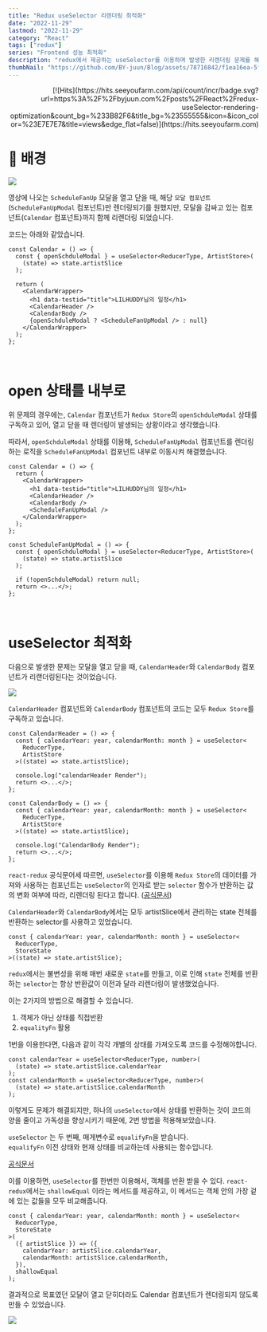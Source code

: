 ```yaml
---
title: "Redux useSelector 리렌더링 최적화"
date: "2022-11-29"
lastmod: "2022-11-29"
category: "React"
tags: ["redux"]
series: "Frontend 성능 최적화"
description: "redux에서 제공하는 useSelector를 이용하며 발생한 리렌더링 문제를 해결하는 과정을 다룬 포스트입니다."
thumbNail: "https://github.com/BY-juun/Blog/assets/78716842/f1ea16ea-5f7b-453e-9a68-f9b1dd03da4e"
---
```


<div align="right">
  [![Hits](https://hits.seeyoufarm.com/api/count/incr/badge.svg?url=https%3A%2F%2Fbyjuun.com%2Fposts%2FReact%2Fredux-useSelector-rendering-optimization&count_bg=%233B82F6&title_bg=%23555555&icon=&icon_color=%23E7E7E7&title=views&edge_flat=false)](https://hits.seeyoufarm.com)
</div>

# 🌃 배경

<img src="https://github.com/BY-juun/Blog/assets/78716842/d1a877d4-e8fb-4aa5-b6f9-0f1b87973fec" />

영상에 나오는 `ScheduleFanUp` 모달을 열고 닫을 때, 해당 `모달 컴포넌트`(`ScheduleFanUpModal` 컴포넌트)만 렌더링되기를 원했지만, 모달을 감싸고 있는 컴포넌트(`Calendar` 컴포넌트)까지 함께 리렌더링 되었습니다.

코드는 아래와 같았습니다.

```tsx title="Calendar.tsx"
const Calendar = () => {
  const { openSchduleModal } = useSelector<ReducerType, ArtistStore>(
    (state) => state.artistSlice
  );

  return (
    <CalendarWrapper>
      <h1 data-testid="title">LILHUDDY님의 일정</h1>
      <CalendarHeader />
      <CalendarBody />
      {openSchduleModal ? <ScheduleFanUpModal /> : null}
    </CalendarWrapper>
  );
};
```

<br />

# open 상태를 내부로

위 문제의 경우에는, `Calendar` 컴포넌트가 `Redux Store`의 `openSchduleModal` 상태를 구독하고 있어, 열고 닫을 때 렌더링이 발생되는 상황이라고 생각했습니다.

따라서, `openSchduleModal` 상태를 이용해, `ScheduleFanUpModal` 컴포넌트를 렌더링하는 로직을 `ScheduleFanUpModal` 컴포넌트 내부로 이동시켜 해결했습니다.

```tsx title="Calendar.tsx"
const Calendar = () => {
  return (
    <CalendarWrapper>
      <h1 data-testid="title">LILHUDDY님의 일정</h1>
      <CalendarHeader />
      <CalendarBody />
      <ScheduleFanUpModal />
    </CalendarWrapper>
  );
};
```

```tsx title="ScheduleFanUpModal.tsx"
const ScheduleFanUpModal = () => {
  const { openSchduleModal } = useSelector<ReducerType, ArtistStore>(
    (state) => state.artistSlice
  );

  if (!openSchduleModal) return null;
  return <>...</>;
};
```

<br />

# useSelector 최적화

다음으로 발생한 문제는 모달을 열고 닫을 때, `CalendarHeader`와 `CalendarBody` 컴포넌트가 리랜더링된다는 것이었습니다.

<img src="https://github.com/BY-juun/Blog/assets/78716842/500c34e9-647f-4734-9cd5-f46de75bfa0e" />

`CalendarHeader` 컴포넌트와 `CalendarBody` 컴포넌트의 코드는 모두 `Redux Store`를 구독하고 있습니다.

```tsx title="CalendarHeader.tsx"
const CalendarHeader = () => {
  const { calendarYear: year, calendarMonth: month } = useSelector<
    ReducerType,
    ArtistStore
  >((state) => state.artistSlice);

  console.log("calendarHeader Render");
  return <>...</>;
};
```

```tsx title="CalendarBody.tsx"
const CalendarBody = () => {
  const { calendarYear: year, calendarMonth: month } = useSelector<
    ReducerType,
    ArtistStore
  >((state) => state.artistSlice);

  console.log("CalendarBody Render");
  return <>...</>;
};
```

`react-redux` 공식문어세 따르면, `useSelector`를 이용해 `Redux Store`의 데이터를 가져와 사용하는 컴포넌트는 `useSelector`의 인자로 받는 `selector` 함수가 반환하는 값의 변화 여부에 따라, 리렌더링 된다고 합니다. (<a href="https://react-redux.js.org/api/hooks#equality-comparisons-and-updates">공식문서</a>)

`CalendarHeader`와 `CalendarBody`에서는 모두 artistSlice에서 관리하는 state 전체를 반환하는 selector를 사용하고 있었습니다.

```tsx
const { calendarYear: year, calendarMonth: month } = useSelector<
  ReducerType,
  StoreState
>((state) => state.artistSlice);
```

`redux`에서는 불변성을 위해 매번 새로운 `state`를 만들고, 이로 인해 `state` 전체를 반환하는 `selector`는 항상 반환값이 이전과 달라 리렌더링이 발생했었습니다.

이는 2가지의 방법으로 해결할 수 있습니다.

1. 객체가 아닌 상태를 직접반환
2. `equalityFn` 활용

1번을 이용한다면, 다음과 같이 각각 개별의 상태를 가져오도록 코드를 수정해야합니다.

```tsx
const calendarYear = useSelector<ReducerType, number>(
  (state) => state.artistSlice.calendarYear
);
const calendarMonth = useSelector<ReducerType, number>(
  (state) => state.artistSlice.calendarMonth
);
```

이렇게도 문제가 해결되지만, 하나의 `useSelector`에서 상태를 반환하는 것이 코드의 양을 줄이고 가독성을 향상시키기 때문에, 2번 방법을 적용해보았습니다.

`useSelector` 는 두 번째, 매게변수로 `equalifyFn`을 받습니다.  
`equalifyFn` 이전 상태와 현재 상태를 비교하는데 사용되는 함수입니다.

<a href="https://react-redux.js.org/api/hooks#useselector">공식문서</a>

이를 이용하면, `useSelector`를 한번만 이용해서, 객체를 반환 받을 수 있다.
`react-redux`에서는 `shallowEqual` 이라는 메서드를 제공하고, 이 메서드는 객체 안의 가장 겉에 있는 값들을 모두 비교해줍니다.

```tsx
const { calendarYear: year, calendarMonth: month } = useSelector<
  ReducerType,
  StoreState
>(
  ({ artistSlice }) => ({
    calendarYear: artistSlice.calendarYear,
    calendarMonth: artistSlice.calendarMonth,
  }),
  shallowEqual
);
```

결과적으로 목표였던 모달이 열고 닫히더라도 Calendar 컴포넌트가 렌더링되지 않도록 만들 수 있었습니다.

<img src="https://github.com/BY-juun/Blog/assets/78716842/b5440c68-1de7-4a24-a286-83a5db16aa9e" />
